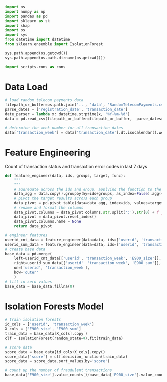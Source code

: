 
```python
import os
import numpy as np
import pandas as pd
import sklearn as sk
import shap
import os
import sys
from datetime import datetime
from sklearn.ensemble import IsolationForest

sys.path.append(os.getcwd())
sys.path.append(os.path.dirname(os.getcwd()))

import scripts.cons as cons
```

# Data Load

```python
# load random telecom payments data
filepath_or_buffer=os.path.join('..', 'data', 'RandomTelecomPayments.csv')
parse_dates = ['registration_date', 'transaction_date']
date_parser = lambda x: datetime.strptime(x, '%Y-%m-%d')
data = pd.read_csv(filepath_or_buffer=filepath_or_buffer,  parse_dates=parse_dates)

# determine the week number for all transaction dates
data['transaction_week'] = data['transaction_date'].dt.isocalendar().week
```

# Feature Engineering

Count of transaction status and transaction error codes in last 7 days

```python
def feature_engineer(data, ids, groups, target, func):
    """
    """
    # aggregate across the ids and group, applying the function to the target
    data_agg = data.copy().groupby(by=ids+groups, as_index=False).agg({target:func})
    # pivot the target results across each group
    data_pivot = pd.pivot_table(data=data_agg, index=ids, values=target, columns=groups)
    # rename and format the columns
    data_pivot.columns = data_pivot.columns.str.split(':').str[0] + f'_{func}'
    data_pivot = data_pivot.reset_index()
    data_pivot.columns.name = None
    return data_pivot

# engineer features
userid_cnt_data = feature_engineer(data=data, ids=['userid', 'transaction_week'], groups=['transaction_error_code'], target='transaction_amount', func='size')
userid_sum_data = feature_engineer(data=data, ids=['userid', 'transaction_week'], groups=['transaction_error_code'], target='transaction_amount', func='sum')
# create base data
base_data = pd.merge(
    left=userid_cnt_data[['userid', 'transaction_week', 'E900_size']], 
    right=userid_sum_data[['userid', 'transaction_week', 'E900_sum']], 
    on=['userid', 'transaction_week'], 
    how='outer'
    )
# fill in zero values
base_data = base_data.fillna(0)
```

# Isolation Forests Model

```python
# train isolation forests
id_cols = ['userid', 'transaction_week']
X_cols = ['E900_size', 'E900_sum']
train_data = base_data[X_cols].copy()
clf = IsolationForest(random_state=0).fit(train_data)

# score data
score_data = base_data[id_cols+X_cols].copy()
score_data['score'] = clf.decision_function(train_data)
score_data = score_data.sort_values(by='score')

# count up the number of fraudulent transactions
base_data['E900_size'].value_counts()/base_data['E900_size'].value_counts().sum()
```